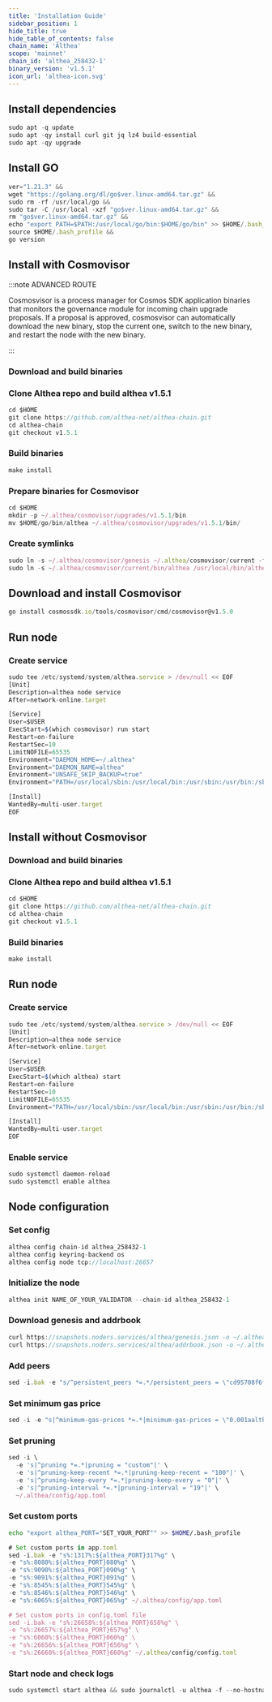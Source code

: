 ```yaml
---
title: 'Installation Guide'
sidebar_position: 1
hide_title: true
hide_table_of_contents: false
chain_name: 'Althea'
scope: 'mainnet'
chain_id: 'althea_258432-1'
binary_version: 'v1.5.1'
icon_url: 'althea-icon.svg'
---
```



<PageTitle
  iconUrl="img/althea-icon.svg"
  title="Althea Installation Guide"
  chainId="althea_258432-1"
  version="v1.5.1"
/>

## Install dependencies

```js
sudo apt -q update
sudo apt -qy install curl git jq lz4 build-essential
sudo apt -qy upgrade
```

## Install GO

```js
ver="1.21.3" &&
wget "https://golang.org/dl/go$ver.linux-amd64.tar.gz" &&
sudo rm -rf /usr/local/go &&
sudo tar -C /usr/local -xzf "go$ver.linux-amd64.tar.gz" &&
rm "go$ver.linux-amd64.tar.gz" &&
echo "export PATH=$PATH:/usr/local/go/bin:$HOME/go/bin" >> $HOME/.bash_profile &&
source $HOME/.bash_profile &&
go version
```

## Install with Cosmovisor

:::note ADVANCED ROUTE

Cosmosvisor is a process manager for Cosmos SDK application binaries that monitors the governance module for incoming chain upgrade proposals. If a proposal is approved, cosmosvisor can automatically download the new binary, stop the current one, switch to the new binary, and restart the node with the new binary.

:::

### Download and build binaries

### Clone Althea repo and build althea v1.5.1

```js
cd $HOME
git clone https://github.com/althea-net/althea-chain.git
cd althea-chain
git checkout v1.5.1
```

### Build binaries

```js
make install
```

### Prepare binaries for Cosmovisor

```js
cd $HOME
mkdir -p ~/.althea/cosmovisor/upgrades/v1.5.1/bin
mv $HOME/go/bin/althea ~/.althea/cosmovisor/upgrades/v1.5.1/bin/
```

### Create symlinks

```js
sudo ln -s ~/.althea/cosmovisor/genesis ~/.althea/cosmovisor/current -f
sudo ln -s ~/.althea/cosmovisor/current/bin/althea /usr/local/bin/althea -f
```

## Download and install Cosmovisor

```js
go install cosmossdk.io/tools/cosmovisor/cmd/cosmovisor@v1.5.0
```

## Run node

### Create service

```js
sudo tee /etc/systemd/system/althea.service > /dev/null << EOF
[Unit]
Description=althea node service
After=network-online.target

[Service]
User=$USER
ExecStart=$(which cosmovisor) run start
Restart=on-failure
RestartSec=10
LimitNOFILE=65535
Environment="DAEMON_HOME=~/.althea"
Environment="DAEMON_NAME=althea"
Environment="UNSAFE_SKIP_BACKUP=true"
Environment="PATH=/usr/local/sbin:/usr/local/bin:/usr/sbin:/usr/bin:/sbin:/bin:/usr/games:/usr/local/games:/snap/bin:~/.althea/cosmovisor/current/bin"

[Install]
WantedBy=multi-user.target
EOF
```

## Install without Cosmovisor

### Download and build binaries

### Clone Althea repo and build althea v1.5.1

```js
cd $HOME
git clone https://github.com/althea-net/althea-chain.git
cd althea-chain
git checkout v1.5.1
```

### Build binaries

```js
make install
```

## Run node

### Create service

```js
sudo tee /etc/systemd/system/althea.service > /dev/null << EOF
[Unit]
Description=althea node service
After=network-online.target

[Service]
User=$USER
ExecStart=$(which althea) start
Restart=on-failure
RestartSec=10
LimitNOFILE=65535
Environment="PATH=/usr/local/sbin:/usr/local/bin:/usr/sbin:/usr/bin:/sbin:/bin:/usr/games:/usr/local/games:/snap/bin"

[Install]
WantedBy=multi-user.target
EOF
```

### Enable service

```js
sudo systemctl daemon-reload
sudo systemctl enable althea
```

## Node configuration

### Set config

```js
althea config chain-id althea_258432-1
althea config keyring-backend os
althea config node tcp://localhost:26657
```

### Initialize the node

```js
althea init NAME_OF_YOUR_VALIDATOR --chain-id althea_258432-1
```

### Download genesis and addrbook

```js
curl https://snapshots.noders.services/althea/genesis.json -o ~/.althea/config/genesis.json
curl https://snapshots.noders.services/althea/addrbook.json -o ~/.althea/config/addrbook.json
```

### Add peers

```js
sed -i.bak -e "s/^persistent_peers *=.*/persistent_peers = \"cd95708f6f107d9970e86668a70bf8f6253dda60@althea-rpc.noders.services:12456\"/" ~/.althea/config/config.toml
```

### Set minimum gas price

```js
sed -i -e "s|^minimum-gas-prices *=.*|minimum-gas-prices = \"0.001aalthea\"|" ~/.althea/config/app.toml
```

### Set pruning

```js
sed -i \
  -e 's|^pruning *=.*|pruning = "custom"|' \
  -e 's|^pruning-keep-recent *=.*|pruning-keep-recent = "100"|' \
  -e 's|^pruning-keep-every *=.*|pruning-keep-every = "0"|' \
  -e 's|^pruning-interval *=.*|pruning-interval = "19"|' \
  ~/.althea/config/app.toml
```

### Set custom ports

```bash
echo "export althea_PORT="SET_YOUR_PORT"" >> $HOME/.bash_profile
```

```js
# Set custom ports in app.toml
sed -i.bak -e "s%:1317%:${althea_PORT}317%g" \
-e "s%:8080%:${althea_PORT}080%g" \
-e "s%:9090%:${althea_PORT}090%g" \
-e "s%:9091%:${althea_PORT}091%g" \
-e "s%:8545%:${althea_PORT}545%g" \
-e "s%:8546%:${althea_PORT}546%g" \
-e "s%:6065%:${althea_PORT}065%g" ~/.althea/config/app.toml

# Set custom ports in config.toml file
sed -i.bak -e "s%:26658%:${althea_PORT}658%g" \
-e "s%:26657%:${althea_PORT}657%g" \
-e "s%:6060%:${althea_PORT}060%g" \
-e "s%:26656%:${althea_PORT}656%g" \
-e "s%:26660%:${althea_PORT}660%g" ~/.althea/config/config.toml
```

### Start node and check logs

```js
sudo systemctl start althea && sudo journalctl -u althea -f --no-hostname -o cat
```
